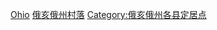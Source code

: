{{container cat}}
[[Category:美國各縣村落|Ohio]]
[[Category:俄亥俄州村落|]]
[[Category:俄亥俄州各县定居点|Category:俄亥俄州各县定居点]]
